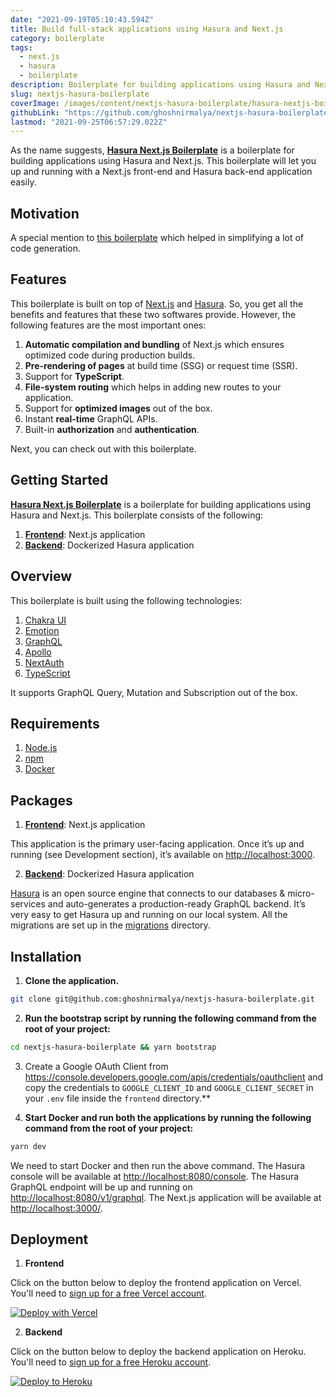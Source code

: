 ```yaml
---
date: "2021-09-19T05:10:43.594Z"
title: Build full-stack applications using Hasura and Next.js
category: boilerplate
tags:
  - next.js
  - hasura
  - boilerplate
description: Boilerplate for building applications using Hasura and Next.js.
slug: nextjs-hasura-boilerplate
coverImage: /images/content/nextjs-hasura-boilerplate/hasura-nextjs-boilerplate.png
githubLink: "https://github.com/ghoshnirmalya/nextjs-hasura-boilerplate"
lastmod: "2021-09-25T06:57:29.022Z"
---
```


<Jumbotron
  description="Built on top of Hasura and Next.js"
  githubLink="https://github.com/ghoshnirmalya/nextjs-hasura-boilerplate"
  demoLink="https://nextjs-hasura-boilerplate.vercel.app/"
/>

As the name suggests, [**Hasura Next.js Boilerplate**](https://github.com/ghoshnirmalya/nextjs-hasura-boilerplate) is a boilerplate for building applications using Hasura and Next.js. This boilerplate will let you up and running with a Next.js front-end and Hasura back-end application easily.

## Motivation

A special mention to [this boilerplate](https://github.com/sondh0127/nextjs-hasura-fullstack) which helped in simplifying a lot of code generation.

## Features

This boilerplate is built on top of [Next.js](http://nextjs.org/) and [Hasura](https://hasura.io/). So, you get all the benefits and features that these two softwares provide. However, the following features are the most important ones:

1. **Automatic compilation and bundling** of Next.js which ensures optimized code during production builds.
2. **Pre-rendering of pages** at build time (SSG) or request time (SSR).
3. Support for **TypeScript**.
4. **File-system routing** which helps in adding new routes to your application.
5. Support for **optimized images** out of the box.
6. Instant **real-time** GraphQL APIs.
7. Built-in **authorization** and **authentication**.

Next, you can check out <Link
  href="/guides/nextjs-hasura-boilerplate/04-getting-started"
  text="how to get started"
/> with this boilerplate.

## Getting Started

[**Hasura Next.js Boilerplate**](https://github.com/ghoshnirmalya/nextjs-hasura-boilerplate) is a boilerplate for building applications using Hasura and Next.js. This boilerplate consists of the following:

1. [**Frontend**](https://github.com/ghoshnirmalya/nextjs-hasura-boilerplate/tree/master/frontend): Next.js application
2. [**Backend**](https://github.com/ghoshnirmalya/nextjs-hasura-boilerplate/tree/master/backend): Dockerized Hasura application

## Overview

This boilerplate is built using the following technologies:

1. [Chakra UI](https://chakra-ui.com/)
2. [Emotion](https://emotion.sh/)
3. [GraphQL](https://graphql.org/)
4. [Apollo](https://www.apollographql.com/)
5. [NextAuth](https://next-auth.js.org/)
6. [TypeScript](https://www.typescriptlang.org/)

It supports GraphQL Query, Mutation and Subscription out of the box.

## Requirements

1. [Node.js](https://nodejs.org/)
2. [npm](https://www.npmjs.com/)
3. [Docker](https://www.docker.com/)

## Packages

1. [**Frontend**](https://github.com/ghoshnirmalya/nextjs-hasura-boilerplate/tree/master/frontend): Next.js application

This application is the primary user-facing application. Once it’s up and running (see Development section), it’s available on [http://localhost:3000](http://localhost:3000/).

2. [**Backend**](https://github.com/ghoshnirmalya/nextjs-hasura-boilerplate/tree/master/backend): Dockerized Hasura application

[Hasura](https://hasura.io/) is an open source engine that connects to our databases & micro-services and auto-generates a production-ready GraphQL backend. It’s very easy to get Hasura up and running on our local system. All the migrations are set up in the [migrations](https://github.com/ghoshnirmalya/nextjs-hasura-trello-clone/tree/master/packages/backend/migrations) directory.

## Installation

1. **Clone the application.**

```bash
git clone git@github.com:ghoshnirmalya/nextjs-hasura-boilerplate.git
```

2. **Run the bootstrap script by running the following command from the root of your project:**

```bash
cd nextjs-hasura-boilerplate && yarn bootstrap
```

3. Create a Google OAuth Client from https://console.developers.google.com/apis/credentials/oauthclient and copy the credentials to `GOOGLE_CLIENT_ID` and `GOOGLE_CLIENT_SECRET` in your `.env` file inside the `frontend` directory.\*\*

4. **Start Docker and run both the applications by running the following command from the root of your project:**

```bash
yarn dev
```

We need to start Docker and then run the above command. The Hasura console will be available at [http://localhost:8080/console](http://localhost:8080/console). The Hasura GraphQL endpoint will be up and running on [http://localhost:8080/v1/graphql](http://localhost:8080/v1/graphql). The Next.js application will be available at [http://localhost:3000/](http://localhost:3000/).

## Deployment

1. **Frontend**

Click on the button below to deploy the frontend application on Vercel. You'll need to [sign up for a free Vercel account](https://vercel.com/signup/).

[![Deploy with Vercel](https://vercel.com/button)](https://vercel.com/import/git?s=https%3A%2F%2Fgithub.com%2Fghoshnirmalya%2Fnextjs-hasura-boilerplate%2Ftree%2Fmaster%2Ffrontend&env=NEXT_PUBLIC_API_URL,NEXT_PUBLIC_WS_URL,DATABASE_USERNAME,DATABASE_PASSWORD,DATABASE_HOST,DATABASE_NAME,AUTH_PRIVATE_KEY,NEXTAUTH_URL,GOOGLE_CLIENT_ID,GOOGLE_CLIENT_SECRET&project-name=nextjs-hasura-boilerplate&repo-name=nextjs-hasura-boilerplate)

2. **Backend**

Click on the button below to deploy the backend application on Heroku. You'll need to [sign up for a free Heroku account](https://signup.heroku.com/).

[![Deploy to
Heroku](https://www.herokucdn.com/deploy/button.svg)](https://heroku.com/deploy?template=https://github.com/ghoshnirmalya/nextjs-hasura-boilerplate)
